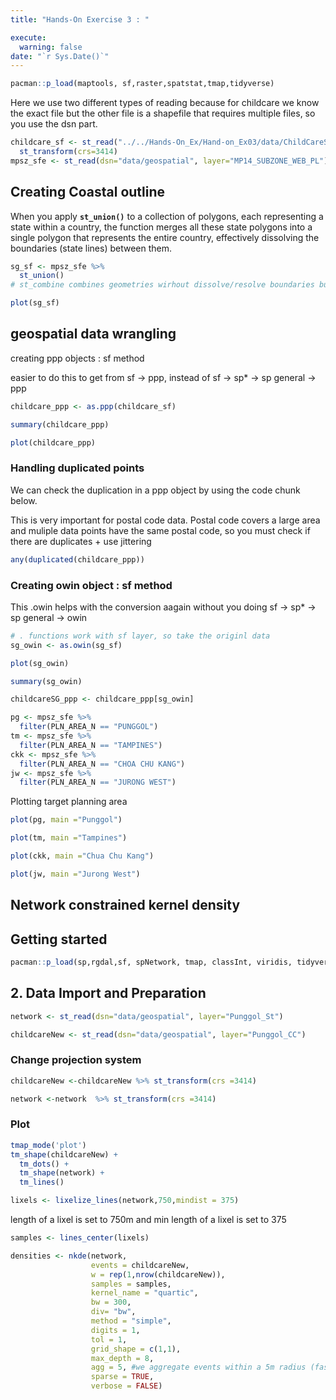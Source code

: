 ```yaml
---
title: "Hands-On Exercise 3 : "

execute: 
  warning: false
date: "`r Sys.Date()`"
---
```


```r

pacman::p_load(maptools, sf,raster,spatstat,tmap,tidyverse)
```

Here we use two different types of reading because for childcare we know the exact file but the other file is a shapefile that requires multiple files, so you use the dsn part.

```r
childcare_sf <- st_read("../../Hands-On_Ex/Hand-on_Ex03/data/ChildCareServices.geojson") %>%
  st_transform(crs=3414)
mpsz_sfe <- st_read(dsn="data/geospatial", layer="MP14_SUBZONE_WEB_PL")

```

## Creating Coastal outline

When you apply **`st_union()`** to a collection of polygons, each representing a state within a country, the function merges all these state polygons into a single polygon that represents the entire country, effectively dissolving the boundaries (state lines) between them.

```r
sg_sf <- mpsz_sfe %>%
  st_union()
# st_combine combines geometries wirhout dissolve/resolve boundaries but st_union does
```

```r
plot(sg_sf)
```

## geospatial data wrangling

creating ppp objects : sf method

easier to do this to get from sf -\> ppp, instead of sf -\> sp\* -\> sp general -\> ppp

```r
childcare_ppp <- as.ppp(childcare_sf)
```

```r
summary(childcare_ppp)
```

```r
plot(childcare_ppp)
```

### Handling duplicated points

We can check the duplication in a ppp object by using the code chunk below.

This is very important for postal code data. Postal code covers a large area and muliple data points have the same postal code, so you must check if there are duplicates + use jittering

```r
any(duplicated(childcare_ppp))
```

### Creating owin object : sf method

This .owin helps with the conversion aagain without you doing sf -\> sp\* -\> sp general -\> owin

```r
# . functions work with sf layer, so take the originl data
sg_owin <- as.owin(sg_sf)
```

```r
plot(sg_owin)
```

```r
summary(sg_owin)
```

```r
childcareSG_ppp <- childcare_ppp[sg_owin]
```

```r
pg <- mpsz_sfe %>% 
  filter(PLN_AREA_N == "PUNGGOL")
tm <- mpsz_sfe %>% 
  filter(PLN_AREA_N == "TAMPINES")
ckk <- mpsz_sfe %>% 
  filter(PLN_AREA_N == "CHOA CHU KANG")
jw <- mpsz_sfe %>% 
  filter(PLN_AREA_N == "JURONG WEST")
```

Plotting target planning area

```r

plot(pg, main ="Punggol")

```

```r
plot(tm, main ="Tampines")

```

```r
plot(ckk, main ="Chua Chu Kang")

```

```r
plot(jw, main ="Jurong West")
```

## Network constrained kernel density

## Getting started

```r
pacman::p_load(sp,rgdal,sf, spNetwork, tmap, classInt, viridis, tidyverse)
```

## 2. Data Import and Preparation

```r
network <- st_read(dsn="data/geospatial", layer="Punggol_St")
```

```r
childcareNew <- st_read(dsn="data/geospatial", layer="Punggol_CC")
```

### Change projection system

```r
childcareNew <-childcareNew %>% st_transform(crs =3414)

network <-network  %>% st_transform(crs =3414)

```

### Plot

```r
tmap_mode('plot')
tm_shape(childcareNew) + 
  tm_dots() + 
  tm_shape(network) +
  tm_lines()
```

```r
lixels <- lixelize_lines(network,750,mindist = 375)
```

length of a lixel is set to 750m and min length of a lixel is set to 375

```r
samples <- lines_center(lixels)
```

```r
densities <- nkde(network, 
                  events = childcareNew,
                  w = rep(1,nrow(childcareNew)),
                  samples = samples,
                  kernel_name = "quartic",
                  bw = 300, 
                  div= "bw", 
                  method = "simple", 
                  digits = 1, 
                  tol = 1,
                  grid_shape = c(1,1), 
                  max_depth = 8,
                  agg = 5, #we aggregate events within a 5m radius (faster calculation)
                  sparse = TRUE,
                  verbose = FALSE)
```
